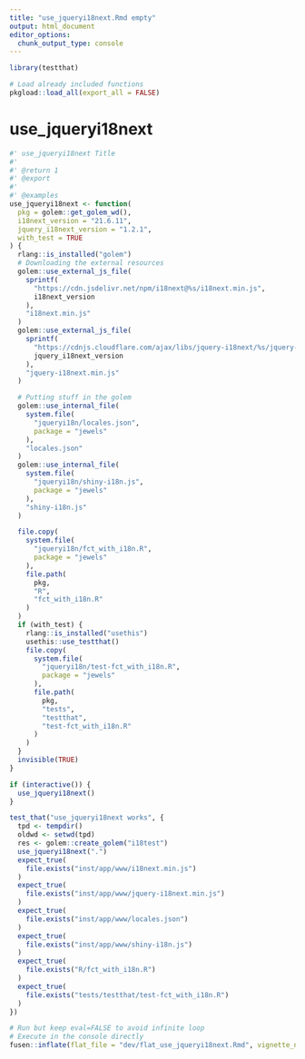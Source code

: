 ```yaml
---
title: "use_jqueryi18next.Rmd empty"
output: html_document
editor_options: 
  chunk_output_type: console
---
```


```r
library(testthat)
```

```r
# Load already included functions
pkgload::load_all(export_all = FALSE)
```

# use_jqueryi18next

```r
#' use_jqueryi18next Title
#'
#' @return 1
#' @export
#'
#' @examples
use_jqueryi18next <- function(
  pkg = golem::get_golem_wd(),
  i18next_version = "21.6.11",
  jquery_i18next_version = "1.2.1",
  with_test = TRUE
) {
  rlang::is_installed("golem")
  # Downloading the external resources
  golem::use_external_js_file(
    sprintf(
      "https://cdn.jsdelivr.net/npm/i18next@%s/i18next.min.js",
      i18next_version
    ),
    "i18next.min.js"
  )
  golem::use_external_js_file(
    sprintf(
      "https://cdnjs.cloudflare.com/ajax/libs/jquery-i18next/%s/jquery-i18next.min.js",
      jquery_i18next_version
    ),
    "jquery-i18next.min.js"
  )

  # Putting stuff in the golem
  golem::use_internal_file(
    system.file(
      "jqueryi18n/locales.json",
      package = "jewels"
    ),
    "locales.json"
  )
  golem::use_internal_file(
    system.file(
      "jqueryi18n/shiny-i18n.js",
      package = "jewels"
    ),
    "shiny-i18n.js"
  )

  file.copy(
    system.file(
      "jqueryi18n/fct_with_i18n.R",
      package = "jewels"
    ),
    file.path(
      pkg,
      "R",
      "fct_with_i18n.R"
    )
  )
  if (with_test) {
    rlang::is_installed("usethis")
    usethis::use_testthat()
    file.copy(
      system.file(
        "jqueryi18n/test-fct_with_i18n.R",
        package = "jewels"
      ),
      file.path(
        pkg,
        "tests",
        "testthat",
        "test-fct_with_i18n.R"
      )
    )
  }
  invisible(TRUE)
}
```

```r
if (interactive()) {
  use_jqueryi18next()
}
```

```r
test_that("use_jqueryi18next works", {
  tpd <- tempdir()
  oldwd <- setwd(tpd)
  res <- golem::create_golem("i18test")
  use_jqueryi18next(".")
  expect_true(
    file.exists("inst/app/www/i18next.min.js")
  )
  expect_true(
    file.exists("inst/app/www/jquery-i18next.min.js")
  )
  expect_true(
    file.exists("inst/app/www/locales.json")
  )
  expect_true(
    file.exists("inst/app/www/shiny-i18n.js")
  )
  expect_true(
    file.exists("R/fct_with_i18n.R")
  )
  expect_true(
    file.exists("tests/testthat/test-fct_with_i18n.R")
  )
})
```


```r
# Run but keep eval=FALSE to avoid infinite loop
# Execute in the console directly
fusen::inflate(flat_file = "dev/flat_use_jqueryi18next.Rmd", vignette_name = NA)
```

